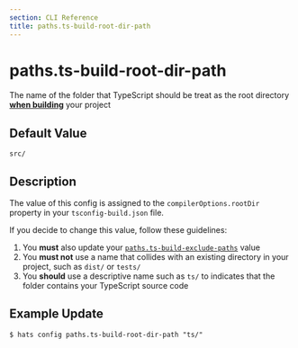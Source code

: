 ```yaml
---
section: CLI Reference
title: paths.ts-build-root-dir-path
---
```


# paths.ts-build-root-dir-path

The name of the folder that TypeScript should be treat as the root directory <u>**when building**</u> your project

## Default Value

`src/`

## Description

The value of this config is assigned to the `compilerOptions.rootDir` property in your `tsconfig-build.json` file.

If you decide to change this value, follow these guidelines:

1. You **must** also update your [`paths.ts-build-exclude-paths`](/docs/v1/cli-reference/paths-ts-build-exclude-paths) value
1. You **must not** use a name that collides with an existing directory in your project, such as `dist/` or `tests/`
1. You **should** use a descriptive name such as `ts/` to indicates that the folder contains your TypeScript source code

## Example Update

```
$ hats config paths.ts-build-root-dir-path "ts/"
```

